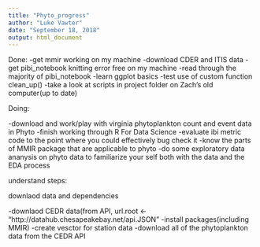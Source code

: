 ```yaml
---
title: "Phyto_progress"
author: "Luke Vawter"
date: "September 18, 2018"
output: html_document
---
```


Done: 
-get mmir working on my machine
-download CDER and ITIS data
-get pibi_notebook knitting error free on my machine
-read through the majority of pibi_notebook
-learn ggplot basics
-test use of custom function clean_up()
-take a look at scripts in project folder on Zach's old computer(up to date)

Doing: 

-download and work/play with virginia phytoplankton count and event data in Phyto
-finish working through R For Data Science
-evaluate ibi metric code to the point where you could effectively bug check it
-know the parts of MMIR package that are applicable to phyto
-do some exploratory data ananysis on phyto data to familiarize your self both with the data and the EDA process


understand steps:

downlaod data and dependencies

-downlaod CEDR data(from API, url.root <- "http://datahub.chesapeakebay.net/api.JSON"
-install packages(including MMIR)
-create vesctor for station data
-download all of the phytoplankton data from the CEDR API